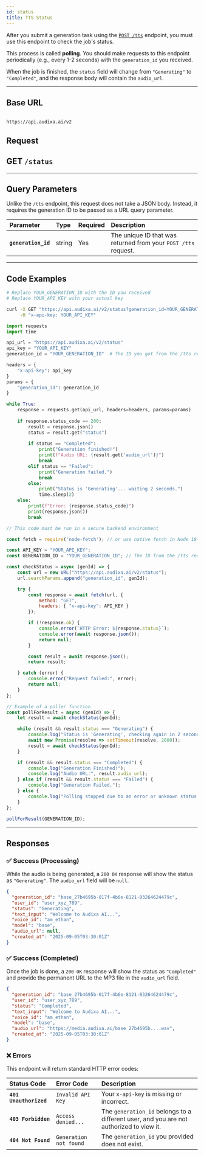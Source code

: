 ```yaml
---
id: status
title: TTS Status
---
```



After you submit a generation task using the [`POST /tts`](./tts) endpoint, you must use this endpoint to check the job's status.

This process is called **polling**. You should make requests to this endpoint periodically (e.g., every 1-2 seconds) with the `generation_id` you received.

When the job is finished, the `status` field will change from `"Generating"` to `"Completed"`, and the response body will contain the `audio_url`.

---

## Base URL

```

https://api.audixa.ai/v2

````

## Request
## <span className="badge badge--secondary">GET</span> `/status`

---

## Query Parameters

Unlike the `/tts` endpoint, this request does not take a JSON body. Instead, it requires the generation ID to be passed as a URL query parameter.

| Parameter         | Type   | Required | Description                                                  |
| :---------------- | :----- | :------- | :----------------------------------------------------------- |
| **`generation_id`** | string | Yes      | The unique ID that was returned from your `POST /tts` request. |

---

## Code Examples

<Tabs groupId="language">
  <TabItem value="curl" label="cURL" default>

```bash
# Replace YOUR_GENERATION_ID with the ID you received
# Replace YOUR_API_KEY with your actual key

curl -X GET "https://api.audixa.ai/v2/status?generation_id=YOUR_GENERATION_ID" \
     -H "x-api-key: YOUR_API_KEY"
````

</TabItem>
<TabItem value="python" label="Python">

```python
import requests
import time

api_url = "https://api.audixa.ai/v2/status"
api_key = "YOUR_API_KEY"
generation_id = "YOUR_GENERATION_ID"  # The ID you got from the /tts request

headers = {
    "x-api-key": api_key
}
params = {
    "generation_id": generation_id
}

while True:
    response = requests.get(api_url, headers=headers, params=params)
    
    if response.status_code == 200:
        result = response.json()
        status = result.get("status")
        
        if status == "Completed":
            print("Generation finished!")
            print(f"Audio URL: {result.get('audio_url')}")
            break
        elif status == "Failed":
            print("Generation failed.")
            break
        else:
            print("Status is 'Generating'... waiting 2 seconds.")
            time.sleep(2)
    else:
        print(f"Error: {response.status_code}")
        print(response.json())
        break
```

</TabItem>
<TabItem value="javascript" label="JavaScript (Node.js)">

```js
// This code must be run in a secure backend environment

const fetch = require('node-fetch'); // or use native fetch in Node 18+

const API_KEY = "YOUR_API_KEY";
const GENERATION_ID = "YOUR_GENERATION_ID"; // The ID from the /tts request

const checkStatus = async (genId) => {
    const url = new URL("https://api.audixa.ai/v2/status");
    url.searchParams.append("generation_id", genId);

    try {
        const response = await fetch(url, {
            method: "GET",
            headers: { "x-api-key": API_KEY }
        });

        if (!response.ok) {
            console.error(`HTTP Error: ${response.status}`);
            console.error(await response.json());
            return null;
        }

        const result = await response.json();
        return result;

    } catch (error) {
        console.error("Request failed:", error);
        return null;
    }
};

// Example of a poller function
const pollForResult = async (genId) => {
    let result = await checkStatus(genId);

    while (result && result.status === "Generating") {
        console.log("Status is 'Generating', checking again in 2 seconds...");
        await new Promise(resolve => setTimeout(resolve, 2000));
        result = await checkStatus(genId);
    }

    if (result && result.status === "Completed") {
        console.log("Generation Finished!");
        console.log("Audio URL:", result.audio_url);
    } else if (result && result.status === "Failed") {
        console.log("Generation Failed.");
    } else {
        console.log("Polling stopped due to an error or unknown status.");
    }
};

pollForResult(GENERATION_ID);
```

</TabItem>
</Tabs>

-----

## Responses

### ✅ Success (Processing)

While the audio is being generated, a `200 OK` response will show the status as `"Generating"`. The `audio_url` field will be `null`.

```json title="Response: 200 OK (Status: Generating)"
{
  "generation_id": "base_27b4695b-017f-4b6e-8121-03264624479c",
  "user_id": "user_xyz_789",
  "status": "Generating",
  "text_input": "Welcome to Audixa AI...",
  "voice_id": "am_ethan",
  "model": "base",
  "audio_url": null,
  "created_at": "2025-09-05T03:30:01Z"
}
```

### ✅ Success (Completed)

Once the job is done, a `200 OK` response will show the status as `"Completed"` and provide the permanent URL to the MP3 file in the `audio_url` field.

```json title="Response: 200 OK (Status: Completed)"
{
  "generation_id": "base_27b4695b-017f-4b6e-8121-03264624479c",
  "user_id": "user_xyz_789",
  "status": "Completed",
  "text_input": "Welcome to Audixa AI...",
  "voice_id": "am_ethan",
  "model": "base",
  "audio_url": "https://media.audixa.ai/base_27b4695b....wav",
  "created_at": "2025-09-05T03:30:01Z"
}
```

### ❌ Errors

This endpoint will return standard HTTP error codes:

| Status Code | Error Code | Description |
| :--- | :--- | :--- |
| **`401 Unauthorized`** | `Invalid API Key` | Your `x-api-key` is missing or incorrect. |
| **`403 Forbidden`** | `Access denied...` | The `generation_id` belongs to a different user, and you are not authorized to view it. |
| **`404 Not Found`** | `Generation not found` | The `generation_id` you provided does not exist. |
